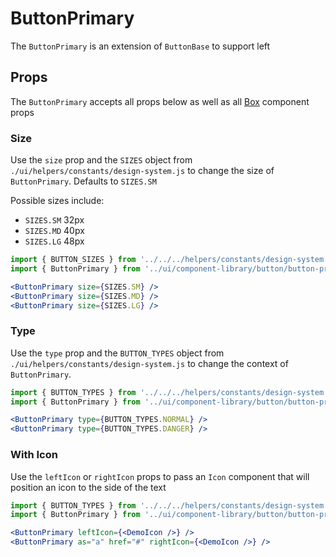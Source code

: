 

# ButtonPrimary

The `ButtonPrimary` is an extension of `ButtonBase` to support left

<Canvas>
  <Story id="ui-components-component-library-button-primary-button-primary-stories-js--default-story" />
</Canvas>

## Props

The `ButtonPrimary` accepts all props below as well as all [Box](/docs/ui-components-ui-box-box-stories-js--default-story#props) component props

<ArgsTable of={ButtonPrimary} />

### Size

Use the `size` prop and the `SIZES` object from `./ui/helpers/constants/design-system.js` to change the size of `ButtonPrimary`. Defaults to `SIZES.SM`

Possible sizes include:

- `SIZES.SM` 32px
- `SIZES.MD` 40px
- `SIZES.LG` 48px

<Canvas>
  <Story id="ui-components-component-library-button-primary-button-primary-stories-js--size" />
</Canvas>

```jsx
import { BUTTON_SIZES } from '../../../helpers/constants/design-system';
import { ButtonPrimary } from '../ui/component-library/button/button-primary/button-primary';

<ButtonPrimary size={SIZES.SM} />
<ButtonPrimary size={SIZES.MD} />
<ButtonPrimary size={SIZES.LG} />
```

### Type

Use the `type` prop and the `BUTTON_TYPES` object from `./ui/helpers/constants/design-system.js` to change the context of `ButtonPrimary`.

<Canvas>
  <Story id="ui-components-component-library-button-primary-button-primary-stories-js--type" />
</Canvas>

```jsx
import { BUTTON_TYPES } from '../../../helpers/constants/design-system';
import { ButtonPrimary } from '../ui/component-library/button/button-primary/button-primary';

<ButtonPrimary type={BUTTON_TYPES.NORMAL} />
<ButtonPrimary type={BUTTON_TYPES.DANGER} />
```

### With Icon

Use the `leftIcon` or `rightIcon` props to pass an `Icon` component that will position an icon to the side of the text

<Canvas>
  <Story id="ui-components-component-library-button-primary-button-primary-stories-js--with-icon" />
</Canvas>

```jsx
import { BUTTON_TYPES } from '../../../helpers/constants/design-system';
import { ButtonPrimary } from '../ui/component-library/button/button-primary/button-primary';

<ButtonPrimary leftIcon={<DemoIcon />} />
<ButtonPrimary as="a" href="#" rightIcon={<DemoIcon />} />
```
